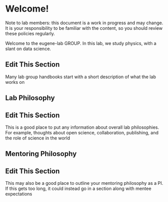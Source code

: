 <!-- NOTE: do not re-name this file!  It has to be called index.qmd -->

# Welcome! {.unnumbered}

::: callout-note
Note to lab members: this document is a work in progress and may change.
It is your responsibility to be familiar with the content, so you should review these policies regularly.
:::

Welcome to the eugene-lab GROUP.
In this lab, we study physics, with a slant on data science.

::: callout-important
## Edit This Section

Many lab group handbooks start with a short description of what the lab works on
:::

## Lab Philosophy

::: callout-important
## Edit This Section

This is a good place to put any information about overall lab philosophies.
For example, thoughts about open science, collaboration, publishing, and the role of science in the world
:::

## Mentoring Philosophy

::: callout-important
## Edit This Section

This may also be a good place to outline your mentoring philosophy as a PI.
If this gets too long, it could instead go in a section along with mentee expectations
:::
